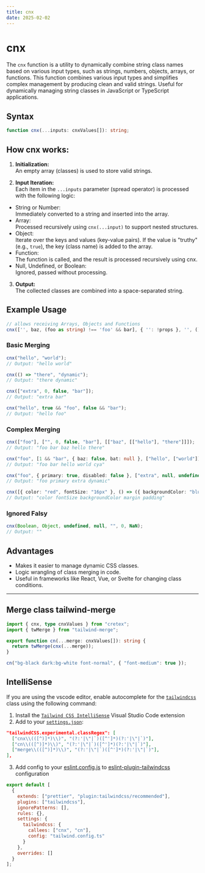 ```yaml
---
title: cnx
date: 2025-02-02
---
```


# **cnx**

The `cnx` function is a utility to dynamically combine string class names based on various input types, such as strings, numbers, objects, arrays, or functions.
This function combines various input types and simplifies complex management by producing clean and valid strings.
Useful for dynamically managing string classes in JavaScript or TypeScript applications.

## Syntax

```ts
function cnx(...inputs: cnxValues[]): string;
```

## How cnx works:

1. **Initialization:** <br />
   An empty array (classes) is used to store valid strings.

2. **Input Iteration:** <br />
   Each item in the `...inputs` parameter (spread operator) is processed with the following logic: <br />

- String or Number: <br />
  Immediately converted to a string and inserted into the array.
- Array: <br />
  Processed recursively using `cnx(...input)` to support nested structures.
- Object: <br />
  Iterate over the keys and values ​​(key-value pairs). If the value is "truthy" (e.g., `true`), the key (class name) is added to the array.
- Function: <br />
  The function is called, and the result is processed recursively using cnx.
- Null, Undefined, or Boolean: <br />
  Ignored, passed without processing.

3. **Output:** <br />
   The collected classes are combined into a space-separated string.

## Example Usage

```ts
// allows receiving Arrays, Objects and Functions
cnx(['', baz, (foo as string) !== 'foo' && bar], { '': !props }, '', () => ({ '' }), undefined, [{ '' }, () => ({ '' })]);
```

### Basic Merging

```ts
cnx("hello", "world");
// Output: "hello world"

cnx(() => "there", "dynamic");
// Output: "there dynamic"

cnx(["extra", 0, false, "bar"]);
// Output: "extra bar"

cnx("hello", true && "foo", false && "bar");
// Output: "hello foo"
```

### Complex Merging

```ts
cnx(["foo"], ["", 0, false, "bar"], [["baz", [["hello"], "there"]]]);
// Output: "foo bar baz hello there"

cnx("foo", [1 && "bar", { baz: false, bat: null }, ["hello", ["world"]]], "cya");
// Output: "foo bar hello world cya"

cnx("foo", { primary: true, disabled: false }, ["extra", null, undefined], () => "dynamic");
// Output: "foo primary extra dynamic"

cnx([{ color: "red", fontSize: "16px" }, () => ({ backgroundColor: "blue" }), undefined, [{ margin: "10px" }, () => ({ padding: "5px" })]]);
// Output: "color fontSize backgroundColor margin padding"
```

### Ignored Falsy

```ts
cnx(Boolean, Object, undefined, null, "", 0, NaN);
// Output: ""
```

## Advantages

- Makes it easier to manage dynamic CSS classes.
- Logic wrangling of class merging in code.
- Useful in frameworks like React, Vue, or Svelte for changing class conditions.

---

## Merge class tailwind-merge

```ts
import { cnx, type cnxValues } from "cretex";
import { twMerge } from "tailwind-merge";

export function cn(...merge: cnxValues[]): string {
  return twMerge(cnx(...merge));
}
```

```ts
cn("bg-black dark:bg-white font-normal", { "font-medium": true });
```

## IntelliSense

If you are using the vscode editor, enable autocomplete for the [`tailwindcss`](https://tailwindcss.com/docs/editor-setup#intelli-sense-for-vs-code) class using the following command:

1. Install the [`Tailwind CSS IntelliSense`](https://marketplace.visualstudio.com/items?itemName=bradlc.vscode-tailwindcss) Visual Studio Code extension
2. Add to your [`settings.json`](https://code.visualstudio.com/docs/getstarted/settings):

```json
"tailwindCSS.experimental.classRegex": [
  ["cnx\\(([^)]*)\\)", "(?:'|\"|`)([^']*)(?:'|\"|`)"],
  ["cn\\(([^)]*)\\)", "(?:'|\"|`)([^']*)(?:'|\"|`)"],
  ["merge\\(([^)]*)\\)", "(?:'|\"|`)([^']*)(?:'|\"|`)"],
],
```

3. Add config to your [eslint.config.js](https://eslint.org/docs/latest/use/configure/configuration-files) to [eslint-plugin-tailwindcss](https://www.npmjs.com/package/eslint-plugin-tailwindcss) configuration

```js
export default [
  {
    extends: ["prettier", "plugin:tailwindcss/recommended"],
    plugins: ["tailwindcss"],
    ignorePatterns: [],
    rules: {},
    settings: {
      tailwindcss: {
        callees: ["cnx", "cn"],
        config: "tailwind.config.ts"
      }
    },
    overrides: []
  }
];
```
